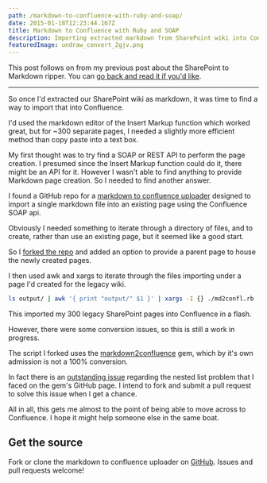 ```yaml
---
path: /markdown-to-confluence-with-ruby-and-soap/
date: 2015-01-18T12:23:44.167Z
title: Markdown to Confluence with Ruby and SOAP
description: Importing extracted markdown from SharePoint wiki into Confluence
featuredImage: undraw_convert_2gjv.png
---
```


This post follows on from my previous post about the SharePoint to Markdown ripper. You can [go back and read it if you'd like](/sharepoint-scraping-with-python-mechanize-and-beautiful-soup/).

---

So once I'd extracted our SharePoint wiki as markdown, it was time to find a way to import that into Confluence.

I'd used the markdown editor of the Insert Markup function which worked great, but for ~300 separate pages, I needed a slightly more efficient method than copy paste into a text box.

My first thought was to try find a SOAP or REST API to perform the page creation. I presumed since the Insert Markup function could do it, there might be an API for it. However I wasn't able to find anything to provide Markdown page creation. So I needed to find another answer.

I found a GitHub repo for a [markdown to confluence uploader](https://github.com/LanyonM/markdown-to-confluence-uploader) designed to import a single markdown file into an existing page using the Confluence SOAP api.

Obviously I needed something to iterate through a directory of files, and to create, rather than use an existing page, but it seemed like a good start.

So I [forked the repo](https://github.com/zorfling/markdown-to-confluence-uploader) and added an option to provide a parent page to house the newly created pages.

I then used awk and xargs to iterate through the files importing under a page I'd created for the legacy wiki.

```bash
ls output/ | awk '{ print "output/" $1 }' | xargs -I {} ./md2confl.rb -s SS -c http://myconfluence.net -t1671258 --markdownFile {}
```

This imported my 300 legacy SharePoint pages into Confluence in a flash.

However, there were some conversion issues, so this is still a work in progress.

The script I forked uses the [markdown2confluence](https://github.com/jedi4ever/markdown2confluence) gem, which by it's own admission is not a 100% conversion.

In fact there is an [outstanding issue](https://github.com/jedi4ever/markdown2confluence/issues/3) regarding the nested list problem that I faced on the gem's GitHub page. I intend to fork and submit a pull request to solve this issue when I get a chance.

All in all, this gets me almost to the point of being able to move across to Confluence. I hope it might help someone else in the same boat.

## Get the source

Fork or clone the markdown to confluence uploader on [GitHub](https://github.com/zorfling/markdown-to-confluence-uploader). Issues and pull requests welcome!
